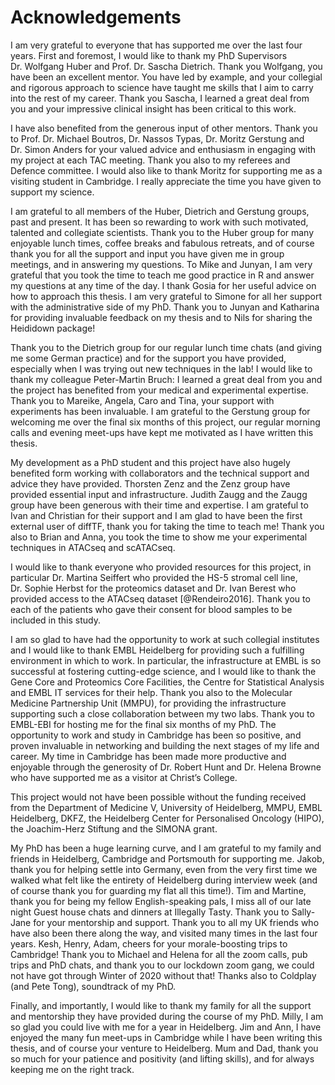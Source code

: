 # Acknowledgements {-}
I am very grateful to everyone that has supported me over the last four years. First and foremost, I would like to thank my PhD Supervisors Dr. Wolfgang Huber and Prof. Dr. Sascha Dietrich. Thank you Wolfgang, you have been an excellent mentor. You have led by example, and your collegial and rigorous approach to science have taught me skills that I aim to carry into the rest of my career. Thank you Sascha, I learned a great deal from you and your impressive clinical insight has been critical to this work.

I have also benefited from the generous input of other mentors. Thank you to Prof. Dr. Michael Boutros, Dr. Nassos Typas, Dr. Moritz Gerstung and Dr. Simon Anders for your valued advice and enthusiasm in engaging with my project at each TAC meeting. Thank you also to my referees and Defence committee. I would also like to thank Moritz for supporting me as a visiting student in Cambridge.  I really appreciate the time you have given to support my science.

I am grateful to all members of the Huber, Dietrich and Gerstung groups, past and present. It has been so rewarding to work with such motivated, talented and collegiate scientists.  Thank you to the Huber group for many enjoyable lunch times, coffee breaks and fabulous retreats, and of course thank you for all the support and input you have given me in group meetings, and in answering my questions. To Mike and Junyan, I am very grateful that you took the time to teach me good practice in R and answer my questions at any time of the day. I thank Gosia for her useful advice on how to approach this thesis. I am very grateful to Simone for all her support with the administrative side of my PhD. Thank you to Junyan and Katharina for providing invaluable feedback on my thesis and to Nils for sharing the Heididown package!

Thank you to the Dietrich group for our regular lunch time chats (and giving me some German practice) and for the support you have provided, especially when I was trying out new techniques in the lab! I would like to thank my colleague Peter-Martin Bruch: I learned a great deal from you and the project has benefited from your medical and experimental expertise. Thank you to Mareike, Angela, Caro and Tina, your support with experiments has been invaluable. I am grateful to the Gerstung group for welcoming me over the final six months of this project,  our regular morning calls and evening meet-ups have kept me motivated as I have written this thesis. 

My development as a PhD student and this project have also hugely benefited form working with collaborators and the technical support and advice they have provided. Thorsten Zenz and the Zenz group have provided essential input and infrastructure. Judith Zaugg and the Zaugg group have been generous with their time and expertise. I am grateful to Ivan and Christian for their support and I am glad to have been the first external user of diffTF, thank you for taking the time to teach me! Thank you also to Brian and Anna, you took the time to show me your experimental techniques in ATACseq and scATACseq. 

I would like to thank everyone who provided resources for this project, in particular Dr. Martina Seiffert who provided the HS-5 stromal cell line, Dr. Sophie Herbst for the proteomics dataset and Dr. Ivan Berest who provided access to the ATACseq dataset [@Rendeiro2016]. Thank you to each of the patients who gave their consent for blood samples to be included in this study. 

I am so glad to have had the opportunity to work at such collegial institutes and I would like to thank EMBL Heidelberg for providing such a fulfilling environment in which to work. In particular, the infrastructure at EMBL is so successful at fostering cutting-edge science, and I would like to thank the Gene Core and Proteomics Core Facilities, the Centre for Statistical Analysis and EMBL IT services for their help. Thank you also to the Molecular Medicine Partnership Unit (MMPU), for providing the infrastructure supporting such a close collaboration between my two labs. Thank you to EMBL-EBI for hosting me for the final six months of my PhD. The opportunity to work and study in Cambridge has been so positive, and proven invaluable in networking and building the next stages of my life and career. My time in Cambridge has been made more productive and enjoyable through the generosity of Dr. Robert Hunt and Dr. Helena Browne who have supported me as a visitor at Christ's College. 

This project would not have been possible without the funding received from the Department of Medicine V, University of Heidelberg, MMPU, EMBL Heidelberg, DKFZ, the Heidelberg Center for Personalised Oncology (HIPO), the Joachim-Herz Stiftung and the SIMONA grant. 

My PhD has been a huge learning curve, and I am grateful to my family and friends in Heidelberg, Cambridge and Portsmouth for supporting me.  Jakob, thank you for helping settle into Germany, even from the very first time we walked what felt like the entirety of Heidelberg during interview week (and of course thank you for guarding my flat all this time!).  Tim and Martine, thank you for being my fellow English-speaking pals, I miss all of our late night Guest house chats and dinners at Illegally Tasty. Thank you to Sally-Jane for your mentorship and support.  Thank you to all my UK friends who have also been there along the way, and visited many times in the last four years. Kesh, Henry, Adam, cheers for your morale-boosting trips to Cambridge! Thank you to Michael and Helena for all the zoom calls, pub trips and PhD chats, and thank you to our lockdown zoom gang, we could not have got through Winter of 2020 without that! Thanks also to Coldplay (and Pete Tong), soundtrack of my PhD. 

Finally, and importantly, I would like to thank my family for all the support and mentorship they have provided during the course of my PhD. Milly, I am so glad you could live with me for a year in Heidelberg. Jim and Ann, I have enjoyed the many fun meet-ups in Cambridge while I have been writing this thesis, and of course your venture to Heidelberg. Mum and Dad, thank you so much for your patience and positivity (and lifting skills), and for always keeping me on the right track.
